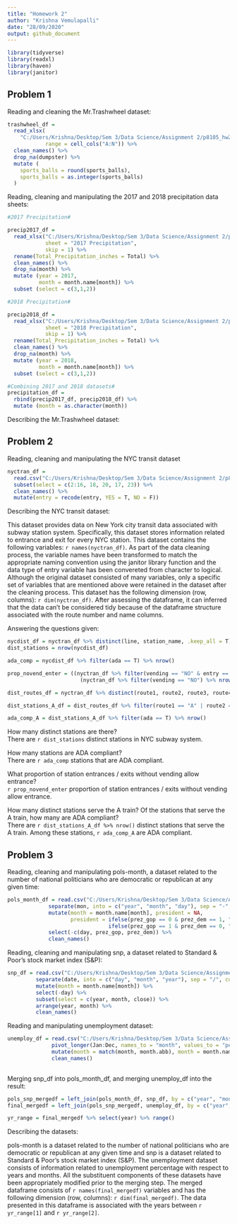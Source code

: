 ```yaml
---
title: "Homework 2"
author: "Krishna Vemulapalli"
date: "28/09/2020"
output: github_document
---
```


```r
library(tidyverse)
library(readxl)
library(haven)
library(janitor)
```

## Problem 1

Reading and cleaning the Mr.Trashwheel dataset:

```r
trashwheel_df = 
  read_xlsx(
    "C:/Users/Krishna/Desktop/Sem 3/Data Science/Assignment 2/p8105_hw2_slv2129/data/Trash-Wheel-Collection-Totals-8-6-19.xlsx", 
            range = cell_cols("A:N")) %>%
  clean_names() %>%
  drop_na(dumpster) %>%
  mutate (
    sports_balls = round(sports_balls),
    sports_balls = as.integer(sports_balls)
  )
```

Reading, cleaning and manipulating the 2017 and 2018 precipitation data sheets:

```r
#2017 Precipitation#

precip2017_df = 
  read_xlsx("C:/Users/Krishna/Desktop/Sem 3/Data Science/Assignment 2/p8105_hw2_slv2129/data/Trash-Wheel-Collection-Totals-8-6-19.xlsx",
            sheet = "2017 Precipitation",
            skip = 1) %>%
  rename(Total_Precipitation_inches = Total) %>%
  clean_names() %>%
  drop_na(month) %>%
  mutate (year = 2017,
          month = month.name[month]) %>%
  subset (select = c(3,1,2)) 

#2018 Precipitation#

precip2018_df = 
  read_xlsx("C:/Users/Krishna/Desktop/Sem 3/Data Science/Assignment 2/p8105_hw2_slv2129/data/Trash-Wheel-Collection-Totals-8-6-19.xlsx",
            sheet = "2018 Precipitation",
            skip = 1) %>%
  rename(Total_Precipitation_inches = Total) %>%
  clean_names() %>%
  drop_na(month) %>%
  mutate (year = 2018,
          month = month.name[month]) %>%
  subset (select = c(3,1,2))

#Combining 2017 and 2018 datasets#
precipitation_df = 
  rbind(precip2017_df, precip2018_df) %>%
  mutate (month = as.character(month))
```

Describing the Mr.Trashwheel dataset:



## Problem 2

Reading, cleaning and manipulating the NYC transit dataset

```r
nyctran_df = 
  read.csv("C:/Users/Krishna/Desktop/Sem 3/Data Science/Assignment 2/p8105_hw2_slv2129/data/NYC_Transit_Subway_Entrance_And_Exit_Data.csv") %>%
  subset(select = c(2:16, 18, 20, 17, 23)) %>%
  clean_names() %>%
  mutate(entry = recode(entry, YES = T, NO = F))
```

Describing the NYC transit dataset:

This dataset provides data on New York city transit data associated with subway station system. Specifically, this dataset stores information related to entrance and exit for every NYC station. This dataset contains the following variables: `r names(nyctran_df)`. As part of the data cleaning process, the variable names have been transformed to match the appropriate naming convention using the janitor library function and the data type of entry variable has been convereted from character to logical. Although the original dataset consisted of many variables, only a specific set of variables that are mentioned above were retained in the dataset after the cleaning process. This dataset has the following dimension (row, columns): `r dim(nyctran_df)`. After assessing the dataframe, it can inferred that the data can't be considered tidy because of the dataframe structure associated with the route number and name columns. 

Answering the questions given: 

```r
nycdist_df = nyctran_df %>% distinct(line, station_name, .keep_all = T)
dist_stations = nrow(nycdist_df)

ada_comp = nycdist_df %>% filter(ada == T) %>% nrow()

prop_novend_enter = ((nyctran_df %>% filter(vending == "NO" & entry == T) %>% nrow()) / 
                       (nyctran_df %>% filter(vending == "NO") %>% nrow())) %>% round(3)

dist_routes_df = nyctran_df %>% distinct(route1, route2, route3, route4, route5, route6, route7, route8, route9, route10, route11, .keep_all = T)

dist_stations_A_df = dist_routes_df %>% filter(route1 == "A" | route2 == "A" | route3 == "A" | route4 == "A" | route5 == "A" | route6 == "A" | route7 == "A" | route8 == "A"| route9 == "A" | route10 == "A" | route11 == "A")

ada_comp_A = dist_stations_A_df %>% filter(ada == T) %>% nrow()
```

How many distinct stations are there?\
There are `r dist_stations` distinct stations in NYC subway system. 

How many stations are ADA compliant?\
There are `r ada_comp` stations that are ADA compliant. 

What proportion of station entrances / exits without vending allow entrance?\
`r prop_novend_enter` proportion of station entrances / exits without vending allow entrance. 

How many distinct stations serve the A train? Of the stations that serve the A train, how many are ADA compliant?\
There are `r dist_stations_A_df %>% nrow()` distinct stations that serve the A train. Among these stations, `r ada_comp_A` are ADA compliant. 

## Problem 3

Reading, cleaning and manipulating pols-month, a dataset related to the number of national politicians who are democratic or republican at any given time:

```r
pols_month_df = read.csv("C:/Users/Krishna/Desktop/Sem 3/Data Science/Assignment 2/p8105_hw2_slv2129/data/fivethirtyeight_datasets/pols-month.csv") %>% 
             separate(mon, into = c("year", "month", "day"), sep = "-", convert = T) %>%
             mutate(month = month.name[month], president = NA,
                    president = ifelse(prez_gop == 0 & prez_dem == 1, "dem", 
                                ifelse(prez_gop == 1 & prez_dem == 0, "gop", NA))) %>% 
             select(-c(day, prez_gop, prez_dem)) %>%
             clean_names()
```

Reading, cleaning and manipulating snp, a dataset related to Standard & Poor’s stock market index (S&P):

```r
snp_df = read.csv("C:/Users/Krishna/Desktop/Sem 3/Data Science/Assignment 2/p8105_hw2_slv2129/data/fivethirtyeight_datasets/snp.csv") %>% 
         separate(date, into = c("day", "month", "year"), sep = "/", convert = T) %>%
         mutate(month = month.name[month]) %>%
         select(-day) %>%
         subset(select = c(year, month, close)) %>%
         arrange(year, month) %>%
         clean_names() 
```

Reading and manipulating unemployment dataset:

```r
unemploy_df = read.csv("C:/Users/Krishna/Desktop/Sem 3/Data Science/Assignment 2/p8105_hw2_slv2129/data/fivethirtyeight_datasets/unemployment.csv") %>%
              pivot_longer(Jan:Dec, names_to = "month", values_to = "percent_unemployment") %>%
              mutate(month = match(month, month.abb), month = month.name[month]) %>%
              clean_names()
              
```

Merging snp_df into pols_month_df, and merging unemploy_df into the result:

```r
pols_snp_mergedf = left_join(pols_month_df, snp_df, by = c("year", "month")) 
final_mergedf = left_join(pols_snp_mergedf, unemploy_df, by = c("year", "month"))

yr_range = final_mergedf %>% select(year) %>% range()
```

Describing the datasets: 

pols-month is a dataset related to the number of national politicians who are democratic or republican at any given time and snp is a dataset related to Standard & Poor’s stock market index (S&P). The unemployment dataset consists of information related to unemployment percentage with respect to years and months. All the substituent components of these datasets have been appropriately modified prior to the merging step. The merged dataframe consists of `r names(final_mergedf)` variables and has the following dimension (row, columns): `r dim(final_mergedf)`. The data presented in this dataframe is associated with the years between `r yr_range[1]` and `r yr_range[2]`.  
